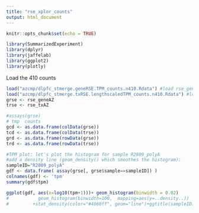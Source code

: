 ---
title: "rse_xplor_counts"
output: html_document
---

```{r setup, include=FALSE}
knitr::opts_chunk$set(echo = TRUE)
```

```{r}
library(SummarizedExperiment)
library(dplyr)
library(jaffelab)
library(ggplot2)
library(plotly)
```

Load the 410 counts 
```{r}
load("azcmp/dlpfc_stmerge.geneRSE.TPM_counts.n410.Rdata") #load rse_geneAZ
load("azcmp/dlpfc_stmerge.txRSE.lengthscaledTPM_counts.n410.Rdata") #load rse_tx
grse <- rse_geneAZ
trse <- rse_txAZ
```

```{r}
#assays(grse)
# tmp  counts
gcd <- as.data.frame(colData(grse))
tcd <- as.data.frame(colData(trse))
grd <- as.data.frame(rowData(grse))
trd <- as.data.frame(rowData(trse))
```


```{r}

#TPM plot: let's plot the histogram for sample R2809_polyA
#add a density line (geom_density() which smoothes the histogram):
sampleID="R2809_polyA"
gdf <- data.frame( assay(grse[, grse$sample==sampleID]) )
colnames(gdf) <- 'tpm'
summary(gdf$tpm)
```

```{r}
ggplot(gdf, aes(x=log10(tpm+1)))+ geom_histogram(binwidth = 0.02)
#           geom_histogram(binwidth=100,  mapping=aes(y=..density..))
#         +stat_density(color="#4060ff", geom="line")+ggtitle(sampleID))
         
```

